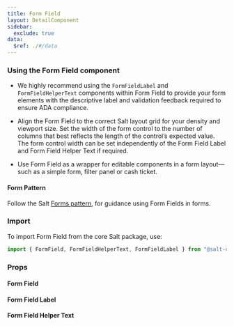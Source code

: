 ```yaml
---
title: Form Field
layout: DetailComponent
sidebar:
  exclude: true
data:
  $ref: ./#/data
---
```


### Using the Form Field component

- We highly recommend using the `FormFieldLabel` and `FormFieldHelperText` components within Form Field to provide your form elements with the descriptive label and validation feedback required to ensure ADA compliance.

- Align the Form Field to the correct Salt layout grid for your density and viewport size. Set the width of the form control to the number of columns that best reflects the length of the control’s expected value. The form control width can be set independently of the Form Field Label and Form Field Helper Text if required.

- Use Form Field as a wrapper for editable components in a form layout—such as a simple form, filter panel or cash ticket.

#### Form Pattern

Follow the Salt [Forms pattern](/salt/patterns/forms), for guidance using Form Fields in forms.

### Import

To import Form Field from the core Salt package, use:

```js
import { FormField, FormFieldHelperText, FormFieldLabel } from "@salt-ds/core";
```

### Props

#### Form Field

<PropsTable componentName="FormField" />

#### Form Field Label

<PropsTable componentName="FormFieldLabel" />

#### Form Field Helper Text

<PropsTable componentName="FormFieldHelperText" />
